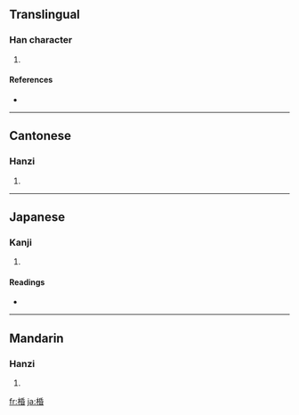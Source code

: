 ==Translingual==

===Han character===
{{Han char|rn=75|rad=木|as=08|sn=12|four=4296<sub>4</sub>|canj=木竹心日 (DHPA)}}

# {{defn|Han|sort=木08}}

====References====
* {{Han ref|kx=0532.120|dkj=14931|dj=0920.190|hdz=21236.020|uh=68D4|ud=26836|bh=D9D5|bd=55765}}

----

==Cantonese==

===Hanzi===
{{yue-hanzi|jyut=|y=fan1}}

# {{defn|Cantonese|sort=木08}}

----

==Japanese==

===Kanji===
{{ja-kanji|grade=|rs=木08}}

# {{defn|Japanese|sort=木08}}

====Readings====
* {{ja-readings|on=[[こん]] (kon)|kun=}}

----

==Mandarin==

===Hanzi===
{{cmn-hanzi|pin=[[dài]] ([[dai4]]), [[hūn]] ([[hun1]]), [[tì]] ([[ti4]])|wg=tai<sup>4</sup>, hun<sup>1</sup>, t'i<sup>4</sup>}}

# {{defn|Mandarin|sort=木08}}

[[fr:棔]]
[[ja:棔]]